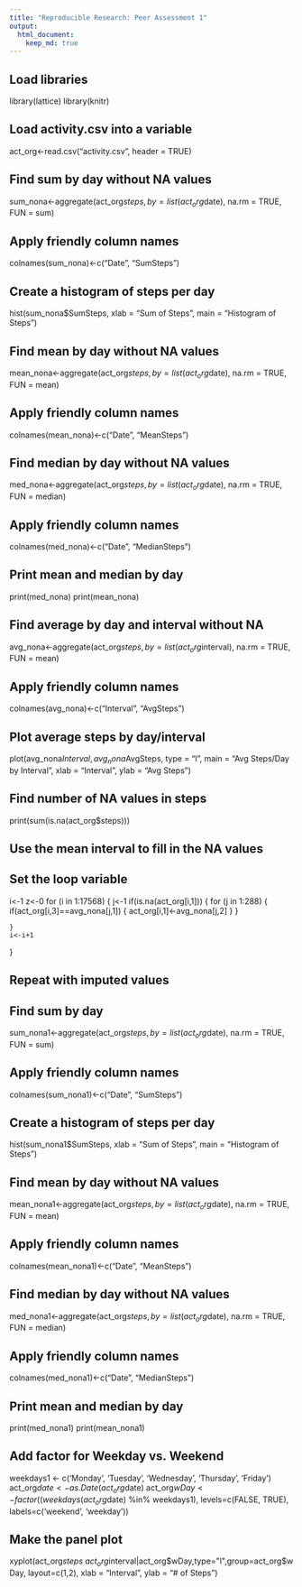 ```yaml
---
title: "Reproducible Research: Peer Assessment 1"
output: 
  html_document:
    keep_md: true
---
```

## Load libraries
library(lattice)
library(knitr)

## Load activity.csv into a variable
act_org<-read.csv("activity.csv", header = TRUE)

## Find sum by day without NA values
sum_nona<-aggregate(act_org$steps, by = list(act_org$date), na.rm = TRUE, FUN = sum)

## Apply friendly column names
colnames(sum_nona)<-c("Date", "SumSteps")

## Create a histogram of steps per day
hist(sum_nona$SumSteps, xlab = "Sum of Steps", main = "Histogram of Steps")

## Find mean by day without NA values
mean_nona<-aggregate(act_org$steps, by = list(act_org$date), na.rm = TRUE, FUN = mean)

## Apply friendly column names
colnames(mean_nona)<-c("Date", "MeanSteps")

## Find median by day without NA values
med_nona<-aggregate(act_org$steps, by = list(act_org$date), na.rm = TRUE, FUN = median)

## Apply friendly column names
colnames(med_nona)<-c("Date", "MedianSteps")

## Print mean and median by day
print(med_nona)
print(mean_nona)

## Find average by day and interval without NA
avg_nona<-aggregate(act_org$steps, by = list(act_org$interval), na.rm = TRUE, FUN = mean)

## Apply friendly column names
colnames(avg_nona)<-c("Interval", "AvgSteps")

## Plot average steps by day/interval
plot(avg_nona$Interval, avg_nona$AvgSteps, type = "l", main = "Avg Steps/Day by Interval", xlab = "Interval", ylab = "Avg Steps")

## Find number of NA values in steps
print(sum(is.na(act_org$steps)))

## Use the mean interval to fill in the NA values 

## Set the loop variable
i<-1
z<-0
for (i in 1:17568)
  {
    j<-1
    if(is.na(act_org[i,1]))
    {
      for (j in 1:288)
      {
        if(act_org[i,3]==avg_nona[j,1])
        {
          act_org[i,1]<-avg_nona[j,2]
        }
      }
      
    }
    i<-i+1
}


## Repeat with imputed values
## Find sum by day
sum_nona1<-aggregate(act_org$steps, by = list(act_org$date), na.rm = TRUE, FUN = sum)

## Apply friendly column names
colnames(sum_nona1)<-c("Date", "SumSteps")

## Create a histogram of steps per day
hist(sum_nona1$SumSteps, xlab = "Sum of Steps", main = "Histogram of Steps")

## Find mean by day without NA values
mean_nona1<-aggregate(act_org$steps, by = list(act_org$date), na.rm = TRUE, FUN = mean)

## Apply friendly column names
colnames(mean_nona1)<-c("Date", "MeanSteps")

## Find median by day without NA values
med_nona1<-aggregate(act_org$steps, by = list(act_org$date), na.rm = TRUE, FUN = median)

## Apply friendly column names
colnames(med_nona1)<-c("Date", "MedianSteps")

## Print mean and median by day
print(med_nona1)
print(mean_nona1)

## Add factor for Weekday vs. Weekend
weekdays1 <- c('Monday', 'Tuesday', 'Wednesday', 'Thursday', 'Friday')
act_org$date<-as.Date(act_org$date)
act_org$wDay <- factor((weekdays(act_org$date) %in% weekdays1), levels=c(FALSE, TRUE), labels=c('weekend', 'weekday')) 

## Make the panel plot
xyplot(act_org$steps~act_org$interval|act_org$wDay,type="l",group=act_org$wDay, layout=c(1,2), xlab = "Interval", ylab = "# of Steps")
